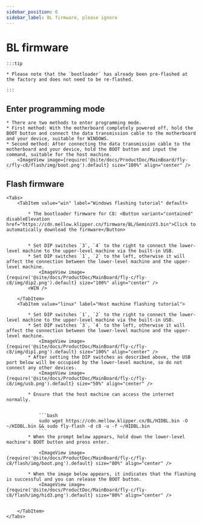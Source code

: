 ```yaml
---
sidebar_position: 6
sidebar_label: BL firmware, please ignore
---
```






# BL firmware

    :::tip

    * Please note that the `bootloader` has already been pre-flashed at the factory and does not need to be re-flashed.

    :::

## Enter programming mode


    * There are two methods to enter programming mode.
    * First method: With the motherboard completely powered off, hold the BOOT button and connect the data transmission cable to the motherboard and your device, suitable for WINDOWS.
    * Second method: After connecting the data transmission cable to the motherboard and your device, hold the BOOT button and input the command, suitable for the host machine.
        <ImageView image={require('@site/docs/ProductDoc/MainBoard/fly-c/fly-c8/flash/img/boot.png').default} size="100%" align="center" />

## Flash firmware
    <Tabs>
        <TabItem value="win" label="Windows flashing tutorial" default>

            * The bootloader firmware for C8: <Button variant="contained" disableElevation href="https://cdn.mellow.klipper.cn/firmware/BL/GeminiV3.bin">Click to automatically download the firmware</Button>


            * Set DIP switches `3`, `4` to the right to connect the lower-level machine to the upper-level machine via the built-in USB.
            * Set DIP switches `1`, `2` to the left, otherwise it will affect the connection between the lower-level machine and the upper-level machine.
                <ImageView image={require('@site/docs/ProductDoc/MainBoard/fly-c/fly-c8/img/dip2.png').default} size="100%" align="center" />
            <WIN />

        </TabItem>
        <TabItem value="linux" label="Host machine flashing tutorial">

            * Set DIP switches `1`, `2` to the right to connect the lower-level machine to the upper-level machine via the built-in USB.
            * Set DIP switches `3`, `4` to the left, otherwise it will affect the connection between the lower-level machine and the upper-level machine.
                <ImageView image={require('@site/docs/ProductDoc/MainBoard/fly-c/fly-c8/img/dip1.png').default} size="100%" align="center" />
            * After setting the DIP switches as described above, the USB port below will be occupied by the lower-level machine, so do not connect any other devices.
                <ImageView image={require('@site/docs/ProductDoc/MainBoard/fly-c/fly-c8/img/usb.png').default} size="50%" align="center" />

            * Ensure that the host machine can access the internet normally.


                ```bash
                sudo wget https://cdn.mellow.klipper.cn/BL/HIDBL.bin -O ~/HIDBL.bin && sudo fly-flash -d c8 -u -f ~/HIDBL.bin
                ```
            * When the prompt below appears, hold down the lower-level machine's BOOT button and press enter.

                <ImageView image={require('@site/docs/ProductDoc/MainBoard/fly-c/fly-c8/flash/img/boot.png').default} size="80%" align="center" />

            * When the image below appears, it indicates that the flashing is successful and you can release the BOOT button.
                <ImageView image={require('@site/docs/ProductDoc/MainBoard/fly-c/fly-c8/flash/img/hid3.png').default} size="80%" align="center" />


        </TabItem>
    </Tabs>